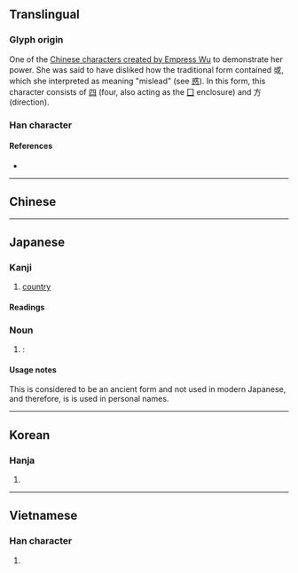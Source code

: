 {{also|國|国}}
{{character info/new}}
==Translingual==

===Glyph origin===
One of the [[Wikipedia:Chinese characters of Empress Wu|Chinese characters created by Empress Wu]] to demonstrate her power. She was said to have disliked how the traditional form contained 或, which she interpreted as meaning "mislead" (see [[惑]]). In this form, this character consists of [[四]] (four, also acting as the [[Index:Chinese radical/囗|囗]] enclosure) and 方 (direction).

===Han character===
{{Han char|rn=31|rad=囗|as=06|sn=9|four=|canj=WCYS|ids=⿴四方}}

====References====
* {{Han ref|kx=0218.110|dkj=04759|dj=0446.130|hdz=10718.080|uh=5700|ud=22272}}

----

==Chinese==
{{zh-see|國|v}}

----

==Japanese==

===Kanji===
{{ja-kanji|rs=囗06}}

# [[country]]

====Readings====
{{ja-readings
|goon=こく
|kanon=こく
|kun=くに-}}

===Noun===
{{ja-kanjitab|くに|yomi=kun}}
{{ja-noun|くに}}

# {{alternative form of|lang=ja|国}}: {{l|en|country}}

====Usage notes====
This is considered to be an ancient form and not used in modern Japanese, and therefore, is is used in personal names.

----

==Korean==

===Hanja===
{{ko-hanja|hangeul=국|rv=guk|mr=kuk}}

# {{defn|lang=ko|sort=囗06}}

----

==Vietnamese==

===Han character===
{{vi-hantu|[[hữu]]|rs=囗06}}

# {{defn|lang=vi|sort=囗06}}